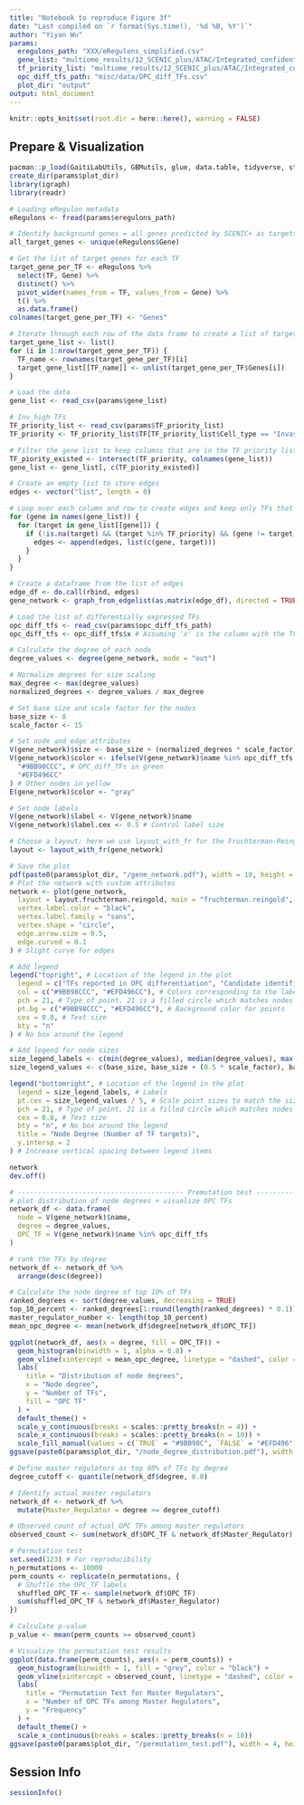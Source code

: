 ```yaml
---
title: "Notebook to reproduce Figure 3f"
date: "Last compiled on `r format(Sys.time(), '%d %B, %Y')`"
author: "Yiyan Wu"
params:
  eregulons_path: "XXX/eRegulons_simplified.csv"
  gene_list: "multiome_results/12_SCENIC_plus/ATAC/Integrated_confident/df/SCENICplus_activator_gene_list.csv"
  tf_priority_list: "multiome_results/12_SCENIC_plus/ATAC/Integrated_confident/df/all_regions/TFs_to_plot.csv"
  opc_diff_tfs_path: "misc/data/OPC_diff_TFs.csv"
  plot_dir: "output"
output: html_document
---
```



```r
knitr::opts_knit$set(root.dir = here::here(), warning = FALSE)
```

## Prepare & Visualization
```r
pacman::p_load(GaitiLabUtils, GBMutils, glue, data.table, tidyverse, stringr)
create_dir(params$plot_dir)
library(igraph)
library(readr)

# Loading eRegulon metadata
eRegulons <- fread(params$eregulons_path)

# Identify background genes = all genes predicted by SCENIC+ as targets of any TF
all_target_genes <- unique(eRegulons$Gene)

# Get the list of target genes for each TF
target_gene_per_TF <- eRegulons %>%
  select(TF, Gene) %>%
  distinct() %>%
  pivot_wider(names_from = TF, values_from = Gene) %>%
  t() %>%
  as.data.frame()
colnames(target_gene_per_TF) <- "Genes"

# Iterate through each row of the data frame to create a list of target genes for each TF
target_gene_list <- list()
for (i in 1:nrow(target_gene_per_TF)) {
  TF_name <- rownames(target_gene_per_TF)[i]
  target_gene_list[[TF_name]] <- unlist(target_gene_per_TF$Genes[i])
}

# Load the data
gene_list <- read_csv(params$gene_list)

# Inv_high TFs
TF_priority_list <- read_csv(params$TF_priority_list)
TF_priority <- TF_priority_list$TF[TF_priority_list$Cell_type == "Invasive-high OPC/NPC1"]

# Filter the gene list to keep columns that are in the TF priority list
TF_piority_existed <- intersect(TF_priority, colnames(gene_list))
gene_list <- gene_list[, c(TF_piority_existed)]

# Create an empty list to store edges
edges <- vector("list", length = 0)

# Loop over each column and row to create edges and keep only TFs that are in the priority list
for (gene in names(gene_list)) {
  for (target in gene_list[[gene]]) {
    if (!is.na(target) && (target %in% TF_priority) && (gene != target)) { # Check if the target is in the priority TF list
      edges <- append(edges, list(c(gene, target)))
    }
  }
}

# Create a dataframe from the list of edges
edge_df <- do.call(rbind, edges)
gene_network <- graph_from_edgelist(as.matrix(edge_df), directed = TRUE)

# Load the list of differentially expressed TFs
opc_diff_tfs <- read_csv(params$opc_diff_tfs_path)
opc_diff_tfs <- opc_diff_tfs$x # Assuming 'x' is the column with the TF names

# Calculate the degree of each node
degree_values <- degree(gene_network, mode = "out")

# Normalize degrees for size scaling
max_degree <- max(degree_values)
normalized_degrees <- degree_values / max_degree

# Set base size and scale factor for the nodes
base_size <- 8
scale_factor <- 15

# Set node and edge attributes
V(gene_network)$size <- base_size + (normalized_degrees * scale_factor) # Bigger dots for more connected nodes
V(gene_network)$color <- ifelse(V(gene_network)$name %in% opc_diff_tfs,
  "#9BB98CCC", # OPC_diff_TFs in green
  "#EFD496CC"
) # Other nodes in yellow
E(gene_network)$color <- "gray"

# Set node labels
V(gene_network)$label <- V(gene_network)$name
V(gene_network)$label.cex <- 0.5 # Control label size

# Choose a layout; here we use layout_with_fr for the Fruchterman-Reingold layout
layout <- layout_with_fr(gene_network)

# Save the plot
pdf(paste0(params$plot_dir, "/gene_network.pdf"), width = 10, height = 10)
# Plot the network with custom attributes
network <- plot(gene_network,
  layout = layout.fruchterman.reingold, main = "fruchterman.reingold",
  vertex.label.color = "black",
  vertex.label.family = "sans",
  vertex.shape = "circle",
  edge.arrow.size = 0.5,
  edge.curved = 0.1
) # Slight curve for edges

# Add legend
legend("topright", # Location of the legend in the plot
  legend = c("TFs reported in OPC differentiation", "Candidate identified in SCENIC+"), # Labels
  col = c("#9BB98CCC", "#EFD496CC"), # Colors corresponding to the labels
  pch = 21, # Type of point, 21 is a filled circle which matches nodes
  pt.bg = c("#9BB98CCC", "#EFD496CC"), # Background color for points
  cex = 0.8, # Text size
  bty = "n"
) # No box around the legend

# Add legend for node sizes
size_legend_labels <- c(min(degree_values), median(degree_values), max(degree_values))
size_legend_values <- c(base_size, base_size + (0.5 * scale_factor), base_size + scale_factor)

legend("bottomright", # Location of the legend in the plot
  legend = size_legend_labels, # Labels
  pt.cex = size_legend_values / 5, # Scale point sizes to match the sizes in the plot
  pch = 21, # Type of point, 21 is a filled circle which matches nodes
  cex = 0.8, # Text size
  bty = "n", # No box around the legend
  title = "Node Degree (Number of TF targets)",
  y.intersp = 2
) # Increase vertical spacing between legend items

network
dev.off()
```
```r
# ----------------------------------------- Premutation test ----------------------------------------- #
# plot distribution of node degrees + visualize OPC TFs
network_df <- data.frame(
  node = V(gene_network)$name,
  degree = degree_values,
  OPC_TF = V(gene_network)$name %in% opc_diff_tfs
)

# rank the TFs by degree
network_df <- network_df %>%
  arrange(desc(degree))

# Calculate the node degree of top 10% of TFs
ranked_degrees <- sort(degree_values, decreasing = TRUE)
top_10_percent <- ranked_degrees[1:round(length(ranked_degrees) * 0.1)]
master_regulator_number <- length(top_10_percent)
mean_opc_degree <- mean(network_df$degree[network_df$OPC_TF])

ggplot(network_df, aes(x = degree, fill = OPC_TF)) +
  geom_histogram(binwidth = 1, alpha = 0.8) +
  geom_vline(xintercept = mean_opc_degree, linetype = "dashed", color = "red") +
  labs(
    title = "Distribution of node degrees",
    x = "Node degree",
    y = "Number of TFs",
    fill = "OPC TF"
  ) +
  default_theme() +
  scale_y_continuous(breaks = scales::pretty_breaks(n = 4)) +
  scale_x_continuous(breaks = scales::pretty_breaks(n = 10)) +
  scale_fill_manual(values = c(`TRUE` = "#9BB98C", `FALSE` = "#EFD496"))
ggsave(paste0(params$plot_dir, "/node_degree_distribution.pdf"), width = 6, height = 4)
```

```r
# Define master regulators as top 80% of TFs by degree
degree_cutoff <- quantile(network_df$degree, 0.8)

# Identify actual master regulators
network_df <- network_df %>%
  mutate(Master_Regulator = degree >= degree_cutoff)

# Observed count of actual OPC TFs among master regulators
observed_count <- sum(network_df$OPC_TF & network_df$Master_Regulator)

# Permutation test
set.seed(123) # For reproducibility
n_permutations <- 10000
perm_counts <- replicate(n_permutations, {
  # Shuffle the OPC_TF labels
  shuffled_OPC_TF <- sample(network_df$OPC_TF)
  sum(shuffled_OPC_TF & network_df$Master_Regulator)
})

# Calculate p-value
p_value <- mean(perm_counts >= observed_count)

# Visualize the permutation test results
ggplot(data.frame(perm_counts), aes(x = perm_counts)) +
  geom_histogram(binwidth = 1, fill = "grey", color = "black") +
  geom_vline(xintercept = observed_count, linetype = "dashed", color = "red") +
  labs(
    title = "Permutation Test for Master Regulators",
    x = "Number of OPC TFs among Master Regulators",
    y = "Frequency"
  ) +
  default_theme() +
  scale_x_continuous(breaks = scales::pretty_breaks(n = 10))
ggsave(paste0(params$plot_dir, "/permutation_test.pdf"), width = 4, height = 3)
```


## Session Info
```r
sessionInfo()
```

